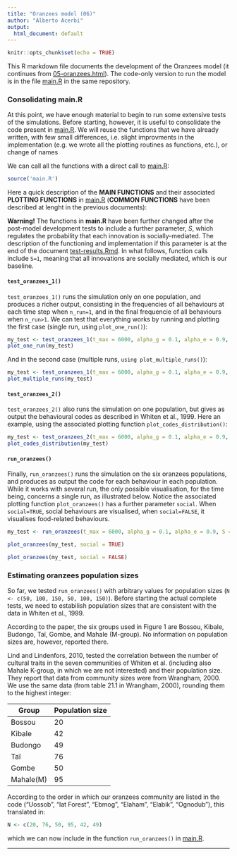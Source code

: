 ```yaml
---
title: "Oranzees model (06)"
author: "Alberto Acerbi"
output:
  html_document: default
---
```


```r
knitr::opts_chunk$set(echo = TRUE)
```

This R markdown file documents the development of the Oranzees model (it continues from [05-oranzees.html](56-oranzees.html)). The code-only version to run the model is in the file [main.R](main.R) in the same repository.

### Consolidating main.R

At this point, we have enough material to begin to run some extensive tests of the simulations. Before starting, however, it is useful to consolidate the code present in [main.R](main.R). We will reuse the functions that we have already written, with few small differences, i.e. slight improvments in the implementation (e.g. we wrote all the plotting routines as functions, etc.), or change of names

We can call all the functions with a direct call to [main.R](main.R):

```r
source('main.R')
```

Here a quick description of the **MAIN FUNCTIONS** and their associated **PLOTTING FUNCTIONS** in [main.R](main.R) (**COMMON FUNCTIONS** have been described at lenght in the previous documents):

<div class="alert alert-warning">
  <strong>Warning!</strong> The functions in **main.R** have been further changed after the post-model development tests to include a further parameter, *S*, which regulates the probability that each innovation is socially-mediated. The description of the functioning and implementation if this parameter is at the end of the document [test-results.Rmd](test-results.Rmd). In what follows, function calls include `S=1`, meaning that all innovations are socially mediated, which is our baseline.
</div>

#### `test_oranzees_1()`

`test_oranzees_1()` runs the simulation only on one population, and produces a richer output, consisting in the frequencies of all behaviours at each time step when `n_run=1`, and in the final frequencie of all behaviours when `n_run>1`. We can test that everything works by running and plotting the first case (single run, using `plot_one_run()`):

```r
my_test <- test_oranzees_1(t_max = 6000, alpha_g = 0.1, alpha_e = 0.9, S = 1, init_world = TRUE, n_run = 1)
plot_one_run(my_test)
```

And in the second case (multiple runs, `using plot_multiple_runs()`):

```r
my_test <- test_oranzees_1(t_max = 6000, alpha_g = 0.1, alpha_e = 0.9, S = 1, init_world = TRUE, n_run = 5)
plot_multiple_runs(my_test)
```

#### `test_oranzees_2()`

`test_oranzees_2()` also runs the simulation on one population, but gives as output the behavioural codes as described in Whiten et al., 1999. Here an example, using the associated plotting function `plot_codes_distribution()`:

```r
my_test <- test_oranzees_2(t_max = 6000, alpha_g = 0.1, alpha_e = 0.9, S = 1, init_world = TRUE, n_run = 5)
plot_codes_distribution(my_test)
```

#### `run_oranzees()`

Finally, `run_oranzees()` runs the simulation on the six oranzees populations, and produces as output the code for each behaviour in each population. While it works with several run, the only possible visualisation, for the time being, concerns a single run, as illustrated below. Notice the associated plotting function `plot_oranzees()` has a further parameter `social`. When `social=TRUE`, social behaviours are visualised, when `social=FALSE`, it visualises food-related behaviours.

```r
my_test <- run_oranzees(t_max = 6000, alpha_g = 0.1, alpha_e = 0.9, S = 1, init_world = TRUE, n_run = 1)
```

```r
plot_oranzees(my_test, social = TRUE)
```

```r
plot_oranzees(my_test, social = FALSE)
```

### Estimating oranzees population sizes

So far, we tested `run_oranzees()` with arbitrary values for population sizes (`N <- c(50, 100, 150, 50, 100, 150)`). Before starting the actual complete tests, we need to estabilish population sizes that are consistent with the data in Whiten et al., 1999.

According to the paper, the six groups used in Figure 1 are Bossou, Kibale, Budongo, Taï, Gombe, and Mahale (M-group). No information on population sizes are, however, reported there. 

Lind and Lindenfors, 2010, tested the correlation between the number of cultural traits in the seven communities of Whiten et al. (including also Mahale K-group, in which we are not interested) and their population size. They report that data from community sizes were from Wrangham, 2000. We use the same data (from table 21.1 in Wrangham, 2000), rounding them to the highest integer:

Group     |  Population size  
--------- |----
Bossou    | 20
Kibale    | 42
Budongo   | 49
Taï       | 76  
Gombe     | 50
Mahale(M) | 95

According to the order in which our oranzees community are listed in the code ("Uossob", "Iat Forest", "Ebmog", "Elaham", "Elabik", "Ognodub"), this translated in:

```r
N <- c(20, 76, 50, 95, 42, 49)
```

which we can now include in the function `run_oranzees()` in [main.R](main.R).

***


